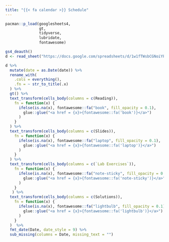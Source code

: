 ```yaml
---
title: "{{< fa calendar >}} Schedule"
---
```



```r
pacman::p_load(googlesheets4, 
               gt, 
               tidyverse, 
               lubridate, 
               fontawesome)

gs4_deauth()
d <- read_sheet("https://docs.google.com/spreadsheets/d/1w1fTWsbCGNoiYPYrWbc2zKA3dXT5ddkwMAnZ-DzxXjI/edit?usp=sharing")
```


```r
d %>%
  mutate(date = as.Date(date)) %>%
  rename_with(
    .cols = everything(),
    .fn = ~ str_to_title(.x)
  ) %>%
  gt() %>%
  text_transform(cells_body(columns = c(Reading)),
    fn = function(x) {
      ifelse(is.na(x), fontawesome::fa("book", fill_opacity = 0.1),
        glue::glue("<a href = {x}>{fontawesome::fa('book')}</a>")
      )
    }
  ) %>%
  text_transform(cells_body(columns = c(Slides)),
    fn = function(x) {
      ifelse(is.na(x), fontawesome::fa("laptop", fill_opacity = 0.1),
        glue::glue("<a href = {x}>{fontawesome::fa('laptop')}</a>")
      )
    }
  ) %>%
  text_transform(cells_body(columns = c(`Lab Exercises`)),
    fn = function(x) {
      ifelse(is.na(x), fontawesome::fa("note-sticky", fill_opacity = 0.1),
        glue::glue("<a href = {x}>{fontawesome::fa('note-sticky')}</a>")
      )
    }
   ) %>%
  text_transform(cells_body(columns = c(Solutions)),
    fn = function(x) {
      ifelse(is.na(x), fontawesome::fa("lightbulb", fill_opacity = 0.1),
        glue::glue("<a href = {x}>{fontawesome::fa('lightbulb')}</a>")
      )
    }
  )  %>%
  fmt_date(Date, date_style = 9) %>%
  sub_missing(columns = Date, missing_text = "")
  
```
